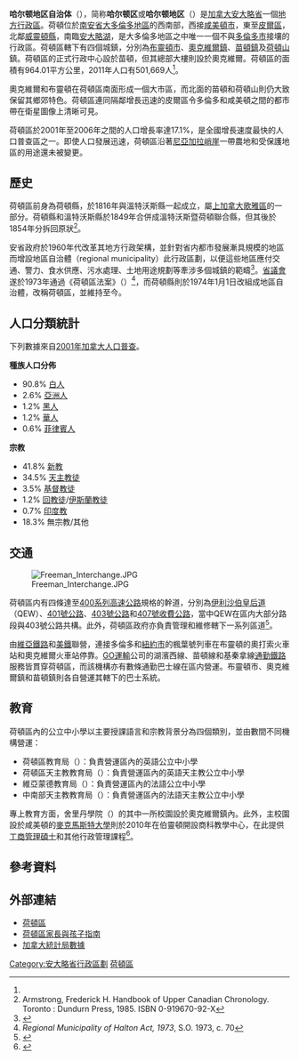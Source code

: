{{Link style|time=2015-12-12T05:12:43+00:00}}
{{noteTA
| T = zh:哈尔顿区; zh-hant:荷頓區; zh-tw:哈爾頓區;
| 1 = zh:哈尔顿; zh-hant:荷頓; zh-tw:哈爾頓;
| 2 = zh-hant:苗頓; zh-cn:米爾頓; zh-tw:彌爾敦;
| 3 = zh-hans:伯灵顿;zh-hk:布靈頓;zh-mo:布靈頓;zh-tw:伯靈頓;
| 4 = zh-hans:哈密尔顿;zh-hk:咸美頓;zh-tw:哈密爾頓;
| 5 = zh-hans:奥克维尔;zh-tw:奧克維爾;zh-hk:屋威老
}}
{{Infobox settlement
|name                   = 哈尔顿地区
|official_name          = 哈尔顿地区自治体<br>Regional Municipality of Halton
|native_name            = Halton Region
|settlement_type        = [[安大略省行政区划|地区（上层次）]]
|nickname               = 
|motto                  = 拉丁語："Absque Labore Nihil"（沒有努力便沒有成果）
| image_skyline            = {{multiple image
| border                 = infobox
| total_width            = 280
| image_style            = border:1;
| perrow                 = 2/2/2
| image1                 = View of Burlington, Ontario, Queen Elizabeth Way (QEW) Crossing Lake Ontario, Burlington, Ontario (29901789221).jpg
| image2                 = Hilton Falls - panoramio (1).jpg
| image3                 = View from Berta Point, Oakville.jpg
| image4                 = Main Street Georgetown Ontario 2010 2.jpg
| image5                 = The Beach At Desk (33882013).jpeg
| image6                 = 1997-10-bruce-trail-fall1.jpg
}}
| image_caption            = 從左上角順時針: [[伯靈頓|伯靈頓]]市中心，{{le|荷頓瀑布|Hilton Falls Conservation Area}}，{{le|喬治敦|Georgetown, Ontario}}，{{le|布魯斯小徑|Bruce Trail}}，{{le|布蘭特街碼頭|Brant Street Pier}}，[[奧克維爾_(安大略省)|奧克維爾]]碼頭
|imagesize              = 
|image_flag             = 
|image_seal             = 
|image_map              = Map of Ontario HALTON.svg
|mapsize                = 
|map_caption            = 荷頓區在[[安大略省|安大略省]]的位置
|subdivision_type       = [[國家|國家]]
|subdivision_name       = [[加拿大|加拿大]]
|subdivision_type1      = [[省|省]]
|subdivision_name1      = [[安大略省|安大略省]]
|subdivision_type2      = 
|subdivision_name2      = 
|leader_title           = 主席
|leader_name            = Gary Carr
|City_board_type        =
|City_board_name1       =
|City_board_title1      =
|City_board_name2       =
|City_board_name3       =
|City_board_name4       =
|City_board_name5       =
|City_board_name6       =
|City_board_name7       =
|City_board_name8       =
|City_board_name9       =
|City_board_name10      =
|City_board_name11      =
|City_board_name12      =
|found_title            = 成立
|found_date             = 1816年（設縣）<br>1974年（改設地區自治體）
|area_magnitude         = 
|area_total             = 964.01 
|TotalArea_sq_mi        = 
|area_land              = 
|LandArea_sq_mi         = 
|area_water             = 
|WaterArea_sq_mi        = 
|area_water_percent     = 
|area_urban             =
|UrbanArea_sq_mi        =
|area_metro             = 
|MetroArea_sq_mi        =
|population_as_of       = 2011
|population_note        = <ref name=pop2011>{{cite web|url=http://www12.statcan.ca/census-recensement/2011/dp-pd/prof/details/page.cfm?Lang=E&Geo1=CD&Code1=3524&Geo2=PR&Code2=35&Data=Count&SearchText=halton&SearchType=Begins&SearchPR=01&B1=All&Custom=&TABID=1|title=2011 Community Profiles|publisher=Statistics Canada|accessdate=2015-02-21|archive-date=2015-02-23|archive-url=https://web.archive.org/web/20150223202919/http://www12.statcan.ca/census-recensement/2011/dp-pd/prof/details/page.cfm?Lang=E&Geo1=CD&Code1=3524&Geo2=PR&Code2=35&Data=Count&SearchText=halton&SearchType=Begins&SearchPR=01&B1=All&Custom=&TABID=1|dead-url=no}}</ref>
|population_total       = 
|population_metro       = 501,669 
|population_urban       = 
|population_density     = 520.4
|population_density_mi2 = 
|timezone               = 北美東岸標準時間
|utc_offset             = -5
|timezone_DST           = 北美東岸日光節約時間
|utc_offset_DST         = -4
|latd=  |latm=  |lats= |latNS= 
|longd=  |longm=  |longs= |longEW= 
|elevation              = 
|elevation_ft           = 
|website                = [http://www.halton.ca/ 荷頓區官方網頁]
|footnotes              = 
}}
'''哈尔顿地区自治体'''（{{lang-en|Regional Municipality of Halton}}），简称'''哈尔顿区'''或'''哈尔顿地区'''（{{lang|en|Halton Region}}）是[[加拿大|加拿大]][[安大略省|安大略省]]一個[[安大略省行政區劃|地方行政區]]。荷頓位於[[南安省|南安省]][[大多倫多地區|大多倫多地區]]的西南部，西接[[哈密爾頓_(安大略省)|咸美頓市]]，東至[[皮爾區|皮爾區]]，北鄰[[威靈頓縣|威靈頓縣]]，南臨[[安大略湖|安大略湖]]，是大多倫多地區之中唯一一個不與[[多倫多市|多倫多市]]接壤的行政區。荷頓區轄下有四個城鎮，分別為[[伯靈頓_(安大略省)|布靈頓市]]、[[奧克維爾_(安大略省)|奧克維爾鎮]]、[[米爾頓_(安大略省)|苗頓鎮]]及[[荷頓山|荷頓山]]鎮。荷頓區的正式行政中心設於苗頓，但其總部大樓則設於奧克維爾。荷頓區的面積有964.01平方公里，2011年人口有501,669人<ref name=pop2011/>。

奧克維爾和布靈頓在荷頓區南面形成一個大市區，而北面的苗頓和荷頓山則仍大致保留其鄉郊特色。荷頓區連同隔鄰增長迅速的皮爾區令多倫多和咸美頓之間的都市帶在衛星圖像上清晰可見。

荷頓區於2001年至2006年之間的人口增長率達17.1%，是全國增長速度最快的人口普查區之一。即使人口發展迅速，荷頓區沿著[[:en:Niagara_Escarpment|尼亞加拉峭崖]]一帶農地和受保護地區的用途還未被變更。

==歷史==
荷頓區前身為荷頓縣，於1816年與溫特沃斯縣一起成立，屬[[上加拿大|上加拿大]][[:en:Gore_District,_Upper_Canada|歌雅區]]的一部分。荷頓縣和溫特沃斯縣於1849年合併成溫特沃斯暨荷頓聯合縣，但其後於1854年分拆回原狀<ref>Armstrong, Frederick H. Handbook of Upper Canadian Chronology. Toronto : Dundurn Press, 1985. ISBN 0-919670-92-X</ref>。

安省政府於1960年代改革其地方行政架構，並針對省内都市發展漸具規模的地區而增設地區自治體（regional municipality）此行政區劃，以便這些地區應付交通、警力、食水供應、污水處理、土地用途規劃等牽涉多個城鎮的範疇<ref>{{Cite web |url=http://www.ontario.ca/en/your_government/004615 |title=Municipal Government in Ontario |accessdate=2010-05-04 |archive-date=2009-10-23 |archive-url=https://web.archive.org/web/20091023042742/http://www.ontario.ca/en/your_government/004615 |dead-url=yes }}</ref>。[[安大略省議會|省議會]]遂於1973年通過《荷頓區法案》（{{lang|en|''Regional Municipality of Halton Act, 1973''}}）<ref>''Regional Municipality of Halton Act, 1973'', S.O. 1973, c. 70</ref>，而荷頓縣則於1974年1月1日改組成地區自治體，改稱荷頓區，並維持至今。

==人口分類統計==
{{Canada census
 |location=
 |2011_population= 501,669|2011_pop_delta= 14.2|2011_land_area= 964.01|2011_pop_density=520.4
 |2011_median_age= |2011_median_age_m= |2011_median_age_f=
 |2011_total_pvt_dwell= 182,304|2011_mean_hh_income= |2011_access_date=2012-02-08
 |2006_population= 439,256| 2006_pop_delta= 17.1| 2006_land_area= 967.17| 2006_pop_density=454.2
 |2006_median_age= 38.4| 2006_median_age_m= 37.6| 2006_median_age_f= 39.2
 |2006_total_pvt_dwell= 162,346| 2006_mean_hh_income= 83,496| 2006_access_date=2012-02-02
 |2001_population= 375,229| 2001_pop_delta= 10.4| 2001_land_area= 967.04| 2001_pop_density=388.0
 |2001_median_age= 37.6| 2001_median_age_m= 36.8| 2001_median_age_f=38.3
 |2001_total_pvt_dwell= 136,668|2001_mean_hh_income= 74,496| 2001_access_date=2012-02-02
 |notes=
}}

下列數據來自[[2001年加拿大人口普查|2001年加拿大人口普查]]。

'''種族人口分佈'''
*90.8% [[白人|白人]]
*2.6% [[亞洲人|亞洲人]]
*1.2% [[黑人|黑人]]
*1.2% [[華人|華人]]
*0.6% [[菲律賓|菲律賓人]]

'''宗教'''
*41.8% [[新教|新教]]
*34.5% [[天主教徒|天主教徒]]
*3.5% [[基督教徒|基督教徒]]
*1.2% [[回教徒|回教徒]]/[[伊斯蘭教徒|伊斯蘭教徒]]
*0.7% [[印度教|印度教]]
*18.3% 無宗教/其他

==交通==
[[File:Freeman_Interchange.JPG|thumb]]

荷頓區内有四條達至[[400系列公路|400系列]][[高速公路|高速公路]]規格的幹道，分別為[[伊利沙伯皇后道|伊利沙伯皇后道]]（QEW）、[[安大略401號省道|401號公路]]、[[安大略403號省道|403號公路]]和[[安大略407號省道|407號收費公路]]，當中QEW在區内大部分路段與403號公路共構。此外，荷頓區政府亦負責管理和維修轄下一系列區道<ref>{{Cite web |url=http://www.halton.ca/common/pages/UserFile.aspx?fileId=91452 |title=荷頓區道地圖 |access-date=2015-02-21 |archive-url=https://web.archive.org/web/20150221181312/http://www.halton.ca/common/pages/UserFile.aspx?fileId=91452 |archive-date=2015-02-21 |dead-url=yes }}</ref>。

由[[維亞鐵路|維亞鐵路]]和[[美鐵|美鐵]]聯營，連接多倫多和[[紐約市|紐約市]]的楓葉號列車在布靈頓的奧打索火車站和奧克維爾火車站停靠。[[GO運輸|GO運輸]]公司的湖濱西線、苗頓線和基秦拿線[[通勤鐵路|通勤鐵路]]服務皆貫穿荷頓區，而該機構亦有數條通勤巴士線在區内營運。布靈頓市、奧克維爾鎮和苗頓鎮則各自營運其轄下的巴士系統。

==教育==
荷頓區內的公立中小學以主要授課語言和宗教背景分為四個類別，並由數間不同機構營運：

*荷頓區教育局（{{lang|en|Halton District School Board}}）：負責營運區內的英語公立中小學
*荷頓區天主教教育局（{{lang|en|Halton Catholic District School Board}}）：負責營運區內的英語天主教公立中小學
*維亞蒙德教育局（{{lang|fr|Conseil scolaire Viamonde}}）：負責營運區內的法語公立中小學
*中南部天主教教育局（{{lang|fr|Conseil scolaire de district catholique Centre-Sud}}）：負責營運區內的法語天主教公立中小學

專上教育方面，舍里丹學院（{{lang|en|Sheridan College}}）的其中一所校園設於奧克維爾鎮內。此外，主校園設於咸美頓的[[麥克馬斯特大學|麥克馬斯特大學]]則於2010年在伯靈頓開設商科教學中心，在此提供[[工商管理碩士|工商管理碩士]]和其他行政管理課程<ref>{{Cite news  | title = McMaster Coming to Burlington  | newspaper = City Talk  | page = 1  | date = Spring 2009}}</ref>。

==參考資料==
{{reflist|2}}

==外部連結==
{{commonscat|Regional Municipality of Halton}}
*[http://www.halton.ca/ 荷頓區] {{Wayback|url=http://www.halton.ca/ |date=20070622121659 }}
*[http://www.theparentlink.ca 荷頓區家長與孩子指南] {{Wayback|url=http://www.theparentlink.ca/ |date=20200130163803 }}
*[http://www12.statcan.ca/english/profil01/Details/details1.cfm?SEARCH=CONTAINS&ID=164&PSGC=35&SGC=3524&DataType=1&LANG=E&Province=35&PlaceName=Halton&CMA=&CSDNAME=Halton%20Regional%20Municipality&A=&TypeNameE=Census%20Division&Prov= 加拿大統計局數據]
{{Greater Toronto Area}}

[[Category:安大略省行政區劃|Category:安大略省行政區劃]]
[[Category:荷頓區|]]